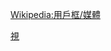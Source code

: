 {{Userbox
  |border-c=
  |border-s=1
  |id=<span style="color:purple;">中国</span>蓝
  |id-c=white
  |id-fc=#007FFF
  |id-s=10
  |info=這個用戶喜歡收看'''[[浙江卫视|<span style="color:#FFFFFF">浙江卫视</span>]]'''的节目。
  |info-c=#007FFF
  |info-fc=white
  |info-s=9
}}<includeonly>[[Category:喜欢观赏浙江电视台的维基人|{{PAGENAME}}]]</includeonly><noinclude>
[[Category:媒體用戶框模板|視]]
</noinclude><noinclude>{{Clear}}[[Wikipedia:用戶框/媒體]]</noinclude>